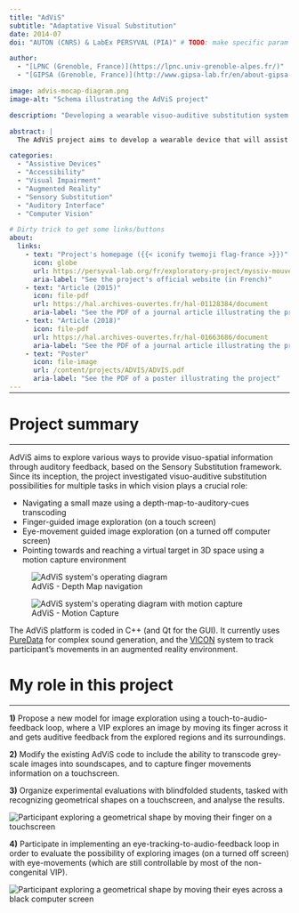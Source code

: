 ```yaml
---
title: "AdViS"
subtitle: "Adaptative Visual Substitution"
date: 2014-07
doi: "AUTON (CNRS) & LabEx PERSYVAL (PIA)" # TODO: make specific param

author:
  - "[LPNC (Grenoble, France)](https://lpnc.univ-grenoble-alpes.fr/)"
  - "[GIPSA (Grenoble, France)](http://www.gipsa-lab.fr/en/about-gipsa-lab.php)"

image: advis-mocap-diagram.png
image-alt: "Schema illustrating the AdViS project"

description: "Developing a wearable visuo-auditive substitution system to assist Visually Impaired People in navigation and object-reaching tasks."

abstract: |
  The AdViS project aims to develop a wearable device that will assist Visually Impaired People during **spatial interaction tasks** (such as **indoor navigation** and **object-reaching**), using an audio-based Human-Machine Interface which converts relevant spatial metrics into ergonomic auditory cues.

categories:
  - "Assistive Devices"
  - "Accessibility"
  - "Visual Impairment"
  - "Augmented Reality"
  - "Sensory Substitution"
  - "Auditory Interface"
  - "Computer Vision"

# Dirty trick to get some links/buttons
about:
  links:
    - text: "Project's homepage ({{< iconify twemoji flag-france >}})"
      icon: globe
      url: https://persyval-lab.org/fr/exploratory-project/myssiv-mouvements-des-yeux-substitution-sensorielle-immersion-virtuelle
      aria-label: "See the project's official website (in French)"
    - text: "Article (2015)"
      icon: file-pdf
      url: https://hal.archives-ouvertes.fr/hal-01128384/document
      aria-label: "See the PDF of a journal article illustrating the project (2015)"
    - text: "Article (2018)"
      icon: file-pdf
      url: https://hal.archives-ouvertes.fr/hal-01663686/document
      aria-label: "See the PDF of a journal article illustrating the project (2018)"
    - text: "Poster"
      icon: file-image
      url: /content/projects/ADVIS/ADVIS.pdf
      aria-label: "See the PDF of a poster illustrating the project"
---
```


<hr style="margin-bottom: 30px; margin-top: -12px">

# Project summary
***

AdViS aims to explore various ways to provide visuo-spatial information through auditory feedback, based on the Sensory Substitution framework. Since its inception, the project investigated visuo-auditive substitution possibilities for multiple tasks in which vision plays a crucial role:

-   Navigating a small maze using a depth-map-to-auditory-cues transcoding  
-   Finger-guided image exploration (on a touch screen)  
-   Eye-movement guided image exploration (on a turned off computer screen)  
-   Pointing towards and reaching a virtual target in 3D space using a motion capture environment

:::{layout="[47,53]"}

![AdViS - Depth Map navigation](advis-diagram.png){alt="AdViS system's operating diagram"}

![AdViS - Motion Capture](advis-mocap-diagram.png){alt="AdViS system's operating diagram with motion capture"}

:::

The AdViS platform is coded in C++ (and Qt for the GUI).
It currently uses [PureData](https://puredata.info/) for complex sound generation, and the [VICON](https://www.vicon.com/) system to track participant's movements in an augmented reality environment.

# My role in this project
***

**1)**  Propose a new model for image exploration using a touch-to-audio-feedback loop, where a VIP explores an image by moving its finger across it and gets auditive feedback from the explored regions and its surroundings.

**2)**  Modify the existing AdViS code to include the ability to transcode grey-scale images into soundscapes, and to capture finger movements information on a touchscreen.

**3)**  Organize experimental evaluations with blindfolded students, tasked with recognizing geometrical shapes on a touchscreen, and analyse the results.

![](geom-finger.jpg){alt="Participant exploring a geometrical shape by moving their finger on a touchscreen"}

**4)**  Participate in implementing an eye-tracking-to-audio-feedback loop in order to evaluate the possibility of exploring images (on a turned off screen) with eye-movements (which are still controllable by most of the non-congenital VIP).

![](geom-eye.jpg){alt="Participant exploring a geometrical shape by moving their eyes across a black computer screen"}
